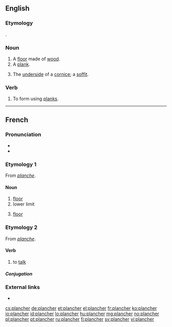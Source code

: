 ==English==

===Etymology===
{{etyl|fr|en}} {{term|planche|lang=fr}}.

===Noun===
{{en-noun}}

# A [[floor]] made of [[wood]].
# A [[plank]].
#: {{rfquotek|Francis Bacon}}
# {{context|architecture|lang=en}} The [[underside]] of a [[cornice]]; a [[soffit]].

===Verb===
{{en-verb}}

# {{context|obsolete|lang=en}} To form using [[plank]]s.
#: {{rfquotek|Golding}}

{{Webster 1913}}

----

==French==

===Pronunciation===
* {{IPA|/plɑ̃ʃe/|lang=fr}}
* {{audio|Fr-plancher.ogg|audio (le plancher)|lang=fr}}

===Etymology 1===
From ''[[planche]]''.

====Noun====
{{fr-noun|m}} 

# [[floor]]
# lower limit
# {{context|anatomy|lang=fr}} [[floor]]

===Etymology 2===
From ''[[planche]]''.

====Verb====
{{fr-verb}}

# {{context|intransitive|lang=fr}} to [[talk]]

=====Conjugation=====
{{fr-conj-er|planch|avoir}}

===External links===
* {{R:TLFi}}

[[cs:plancher]]
[[de:plancher]]
[[et:plancher]]
[[el:plancher]]
[[fr:plancher]]
[[ko:plancher]]
[[io:plancher]]
[[id:plancher]]
[[lo:plancher]]
[[hu:plancher]]
[[mg:plancher]]
[[no:plancher]]
[[pl:plancher]]
[[pt:plancher]]
[[ru:plancher]]
[[fi:plancher]]
[[sv:plancher]]
[[vi:plancher]]